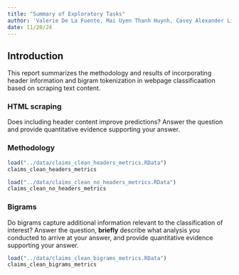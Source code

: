```yaml
---
title: "Summary of Exploratory Tasks"
author: 'Valerie De La Fuente, Mai Uyen Thanh Huynh, Casey Alexander Linden, Nazhah Mir'
date: 11/20/24
---
```

## Introduction
This report summarizes the methodology and results of incorporating header information and bigram tokenization in webpage classificaation based on scraping text content.

### HTML scraping

Does including header content improve predictions? Answer the question and provide quantitative evidence supporting your answer.

### Methodology

```r
load("../data/claims_clean_headers_metrics.RData")
claims_clean_headers_metrics
```

```r
load("../data/claims_clean_no_headers_metrics.RData")
claims_clean_no_headers_metrics
```


### Bigrams

Do bigrams capture additional information relevant to the classification of interest? Answer the question, **briefly** describe what analysis you conducted to arrive at your answer, and provide quantitative evidence supporting your answer.

```r
load("../data/claims_clean_bigrams_metrics.RData")
claims_clean_bigrams_metrics
```

